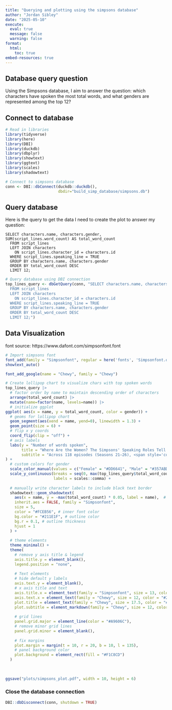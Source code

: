 ```yaml
---
title: "Querying and plotting using the simpsons database"
author: "Jordan Sibley"
date: "2025-05-10"
execute: 
  eval: true
  message: false
  warning: false
format:
  html:
    toc: true
embed-resources: true
---
```


## Database query question 

Using the Simpsons database, I aim to answer the question: which characters have spoken the most total words, and what genders are represented among the top 12?


## Connect to database 

```r
# Read in libraries 
library(tidyverse)
library(here)
library(DBI)
library(duckdb)
library(dbplyr)
library(showtext) 
library(ggtext)
library(scales)
library(shadowtext)
```

```r
# Connect to simpsons database 
conn <- DBI::dbConnect(duckdb::duckdb(),
                       dbdir="build_simp_database/simpsons.db")
```

## Query database 

Here is the query to get the data I need to create the plot to answer my question: 

```
SELECT characters.name, characters.gender, SUM(script_lines.word_count) AS total_word_count 
  FROM script_lines
  LEFT JOIN characters 
    ON script_lines.character_id = characters.id
  WHERE script_lines.speaking_line = TRUE
  GROUP BY characters.name, characters.gender
  ORDER BY total_word_count DESC
  LIMIT 12;
```

```r
# Query database using DBI connection 
top_lines_query <- dbGetQuery(conn, "SELECT characters.name, characters.gender, SUM(script_lines.word_count) AS total_word_count 
  FROM script_lines
  LEFT JOIN characters 
    ON script_lines.character_id = characters.id
  WHERE script_lines.speaking_line = TRUE
  GROUP BY characters.name, characters.gender
  ORDER BY total_word_count DESC
  LIMIT 12;")
```


## Data Visualization 

font source: https://www.dafont.com/simpsonfont.font
```r
# Import simpsons font 
font_add(family = "Simpsonfont", regular = here('fonts', 'Simpsonfont.otf'))
showtext_auto()

font_add_google(name = "Chewy", family = "Chewy")
```


```r
# Create lollipop chart to visualize chars with top spoken words 
top_lines_query |> 
  # factor order by name to maintain descending order of characters
  arrange(total_word_count) |>   
  mutate(name=factor(name, levels=name)) |> 
  # initialize ggplot 
ggplot( aes(x = name, y = total_word_count, color = gender)) + 
  # geoms for lollipop chart 
  geom_segment(aes(xend = name, yend=0), linewidth = 1.3) + 
  geom_point(size = 6) + 
  # flip x y coords  
  coord_flip(clip = "off") + 
  # axis labels 
  labs(y = "Number of words spoken", 
       title = "Where Are the Women? The Simpsons' Speaking Roles Tell a Story of Gender Imbalance",
       subtitle = "Across 118 episodes (Seasons 21–26), <span style='color:#357ABD;'>male</span> characters dominate the top speakers list, <br>while Marge and Lisa are the only <span style='color:#DD6641;'>female</span> characters represented."
) + 
  # custom colors for gender 
  scale_color_manual(values = c("Female" = "#DD6641", "Male" = "#357ABD")) + 
  scale_y_continuous(breaks = seq(0, max(top_lines_query$total_word_count), by = 10000), 
                     labels = scales::comma) +
  
  # manually write character labels to include black text border 
  shadowtext::geom_shadowtext(
    aes(x = name, y = -max(total_word_count) * 0.05, label = name),  # slightly off the axis
    inherit.aes = FALSE, family = "Simpsonfont",
    size = 5,
    color = "#FCEB56", # inner font color
    bg.color = "#211E1F", # outline color
    bg.r = 0.1, # outline thickness
    hjust = 1
  ) +
  
  # theme elements 
  theme_minimal() + 
  theme(
    # remove y axis title & legend 
    axis.title.y = element_blank(),
    legend.position = "none",
   
    # Text elements 
    # hide default y labels
    axis.text.y = element_blank(),  
    # x axis title and text  
    axis.title.x = element_text(family = "Simpsonfont", size = 13, color = "#211E1F"),
    axis.text.x = element_text(family = "Chewy", size = 12, color = "#211E1F"),
    plot.title = element_text(family = "Chewy", size = 17.5, color = "#211E1F", hjust = 0.4), 
    plot.subtitle = element_markdown(family = "Chewy", size = 12, color = "#211E1F", hjust = 0.5),
    
    # grid lines 
    panel.grid.major = element_line(color = "#A9606C"),
    # remove minor grid lines 
    panel.grid.minor = element_blank(),
    
    # fix margins 
    plot.margin = margin(t = 10, r = 20, b = 10, l = 135), 
    # panel background color 
    plot.background = element_rect(fill = "#F1C8CD")
  )
  
  
  
ggsave("plots/simpsons_plot.pdf", width = 10, height = 6)
```


### Close the database connection 

```r
DBI::dbDisconnect(conn, shutdown = TRUE)
```

